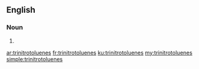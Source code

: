 ==English==

===Noun===
{{head|en|noun plural form}}

# {{plural of|trinitrotoluene|lang=en}}

[[ar:trinitrotoluenes]]
[[fr:trinitrotoluenes]]
[[ku:trinitrotoluenes]]
[[my:trinitrotoluenes]]
[[simple:trinitrotoluenes]]